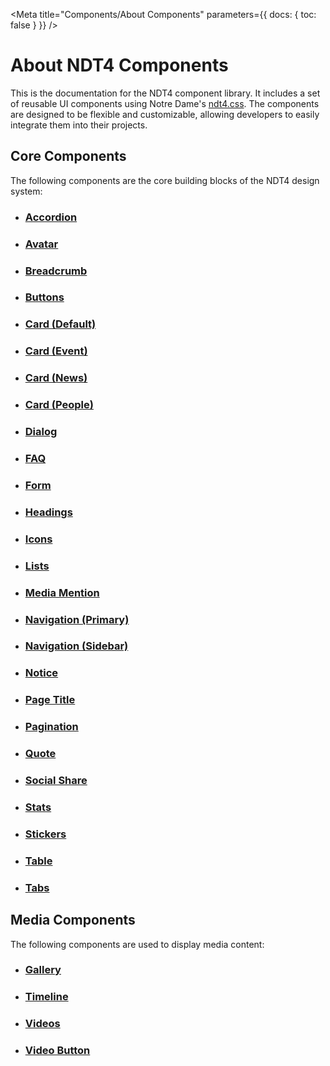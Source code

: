 
<Meta 
  title="Components/About Components"
  parameters={{ docs: { toc: false } }}
/>

# About NDT4 Components

This is the documentation for the NDT4 component library. It includes a set of reusable UI components using Notre Dame's [ndt4.css](https://conductor.nd.edu/stylesheets/themes/ndt/4.0/ndt.css). The components are designed to be flexible and customizable, allowing developers to easily integrate them into their projects.

## Core Components
The following components are the core building blocks of the NDT4 design system:

<ul className="thumb-list grid grid-gap-sm grid-sm-2 grid-md-3 grid-lg-4">
  <li class="card-container">
    <div class="card">
      <figure class="card-image thumb"></figure>
        <div class="card-body"><h3 class="card-title"><a class="card-link" href="/?path=/docs/components-accordion--docs">Accordion</a></h3></div>
    </div>
  </li>
  <li class="card-container">
    <div class="card">
      <figure class="card-image thumb"></figure>
        <div class="card-body"><h3 class="card-title"><a class="card-link" href="/?path=/docs/components-avatar--docs">Avatar</a></h3></div>
    </div>
  </li>
  <li class="card-container">
    <div class="card">
      <figure class="card-image thumb"></figure>
      <div class="card-body"><h3 class="card-title"><a class="card-link" href="/?path=/docs/components-breadcrumb--docs">Breadcrumb</a></h3></div>
    </div>
  </li>
  <li class="card-container">
    <div class="card">
      <figure class="card-image thumb"></figure>
        <div class="card-body"><h3 class="card-title"><a class="card-link" href="/?path=/docs/components-buttons--docs">Buttons</a></h3></div>
    </div>
  </li>
  <li class="card-container">
    <div class="card">
      <figure class="card-image thumb"></figure>
        <div class="card-body"><h3 class="card-title"><a class="card-link" href="/?path=/docs/components-cards-card-default--docs">Card (Default)</a></h3></div>
    </div>
  </li>
    <li class="card-container">
    <div class="card">
      <figure class="card-image thumb"></figure>
        <div class="card-body"><h3 class="card-title"><a class="card-link" href="/?path=/docs/components-cards-card-event--docs">Card (Event)</a></h3></div>
    </div>
  </li>
    <li class="card-container">
    <div class="card">
      <figure class="card-image thumb"></figure>
        <div class="card-body"><h3 class="card-title"><a class="card-link" href="/?path=/docs/components-cards-card-news-article--docs">Card (News)</a></h3></div>
    </div>
  </li>
    <li class="card-container">
    <div class="card">
      <figure class="card-image thumb"></figure>
        <div class="card-body"><h3 class="card-title"><a class="card-link" href="/?path=/docs/components-cards-card-people--docs">Card (People)</a></h3></div>
    </div>
  </li>
  <li class="card-container">
    <div class="card">
      <figure class="card-image thumb"></figure>
        <div class="card-body"><h3 class="card-title"><a class="card-link" href="/?path=/docs/components-dialog--docs">Dialog</a></h3></div>
    </div>
  </li>
  <li class="card-container">
    <div class="card">
      <figure class="card-image thumb"></figure>
        <div class="card-body"><h3 class="card-title"><a class="card-link" href="/?path=/docs/components-faq--docs">FAQ</a></h3></div>
    </div>
  </li>
  <li class="card-container">
    <div class="card">
      <figure class="card-image thumb"></figure>
        <div class="card-body"><h3 class="card-title"><a class="card-link" href="/?path=/docs/components-form--docs">Form</a></h3></div>
    </div>
  </li>
  <li class="card-container">
    <div class="card">
      <figure class="card-image thumb"></figure>
        <div class="card-body"><h3 class="card-title"><a class="card-link" href="/?path=/docs/components-headings--docs">Headings</a></h3></div>
    </div>
  </li>
  <li class="card-container">
    <div class="card">
      <figure class="card-image thumb"></figure>
        <div class="card-body"><h3 class="card-title"><a class="card-link" href="/?path=/docs/components-icons--docs">Icons</a></h3></div>
    </div>
  </li>
  <li class="card-container">
    <div class="card">
      <figure class="card-image thumb"></figure>
        <div class="card-body"><h3 class="card-title"><a class="card-link" href="/?path=/docs/components-list--docs">Lists</a></h3></div>
    </div>
  </li>
  <li class="card-container">
    <div class="card">
      <figure class="card-image thumb"></figure>
        <div class="card-body"><h3 class="card-title"><a class="card-link" href="/?path=/docs/components-media-mention--docs">Media Mention</a></h3></div>
    </div>
  </li>
  <li class="card-container">
    <div class="card">
      <figure class="card-image thumb"></figure>
        <div class="card-body"><h3 class="card-title"><a class="card-link" href="/?path=/docs/components-navigation-primary--docs">Navigation (Primary)</a></h3></div>
    </div>
  </li>
  <li class="card-container">
    <div class="card">
      <figure class="card-image thumb"></figure>
        <div class="card-body"><h3 class="card-title"><a class="card-link" href="/?path=/docs/components-navigation-sidebar--docs">Navigation (Sidebar)</a></h3></div>
    </div>
  </li>
  <li class="card-container">
    <div class="card">
      <figure class="card-image thumb"></figure>
        <div class="card-body"><h3 class="card-title"><a class="card-link" href="/?path=/docs/components-notice--docs">Notice</a></h3></div>
    </div>
  </li>
  <li class="card-container">
    <div class="card">
      <figure class="card-image thumb"></figure>
        <div class="card-body"><h3 class="card-title"><a class="card-link" href="/?path=/docs/components-page-title--docs">Page Title</a></h3></div>
    </div>
  </li>
  <li class="card-container">
    <div class="card">
      <figure class="card-image thumb"></figure>
        <div class="card-body"><h3 class="card-title"><a class="card-link" href="/?path=/docs/components-pagination--docs">Pagination</a></h3></div>
    </div>
  </li>
  <li class="card-container">
    <div class="card">
      <figure class="card-image thumb"></figure>
        <div class="card-body"><h3 class="card-title"><a class="card-link" href="/?path=/docs/components-quote--docs">Quote</a></h3></div>
    </div>
  </li>
  <li class="card-container">
    <div class="card">
      <figure class="card-image thumb"></figure>
        <div class="card-body"><h3 class="card-title"><a class="card-link" href="/?path=/docs/components-socialshare--docs">Social Share</a></h3></div>
    </div>
  </li>
  <li class="card-container">
    <div class="card">
      <figure class="card-image thumb"></figure>
        <div class="card-body"><h3 class="card-title"><a class="card-link" href="/?path=/docs/components-stats--docs">Stats</a></h3></div>
    </div>
  </li>
  <li class="card-container">
    <div class="card">
      <figure class="card-image thumb"></figure>
        <div class="card-body"><h3 class="card-title"><a class="card-link" href="/?path=/docs/components-stickers--docs">Stickers</a></h3></div>
    </div>
  </li>
  <li class="card-container">
    <div class="card">
      <figure class="card-image thumb"></figure>
        <div class="card-body"><h3 class="card-title"><a class="card-link" href="/?path=/docs/components-table--docs">Table</a></h3></div>
    </div>
  </li>
  <li class="card-container">
    <div class="card">
      <figure class="card-image thumb"></figure>
        <div class="card-body"><h3 class="card-title"><a class="card-link" href="/?path=/docs/components-tabs--docs">Tabs</a></h3></div>
    </div>
  </li>
</ul>

## Media Components
The following components are used to display media content:

<ul className="thumb-list grid grid-gap-sm grid-sm-2 grid-md-3 grid-ml-4">
  <li class="card-container">
    <div class="card">
      <figure class="card-image thumb"></figure>
        <div class="card-body"><h3 class="card-title"><a class="card-link" href="/?path=/docs/components-gallery--docs">Gallery</a></h3></div>
    </div>
  </li>
  <li class="card-container">
    <div class="card">
      <figure class="card-image thumb"></figure>
        <div class="card-body"><h3 class="card-title"><a class="card-link" href="/?path=/docs/components-timeline--docs">Timeline</a></h3></div>
    </div>
  </li>
  <li class="card-container">
    <div class="card">
      <figure class="card-image thumb"></figure>
        <div class="card-body"><h3 class="card-title"><a class="card-link" href="/?path=/docs/components-videos--docs">Videos</a></h3></div>
    </div>
  </li>
  <li class="card-container">
    <div class="card">
      <figure class="card-image thumb"></figure>
        <div class="card-body"><h3 class="card-title"><a class="card-link" href="/?path=/docs/components-video-button--docs">Video Button</a></h3></div>
    </div>
  </li>
</ul>